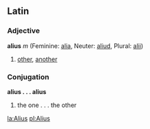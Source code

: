 ==Latin==
===Adjective===
'''alius''' ''m'' (Feminine: [[alia]], Neuter: [[aliud]], Plural: [[alii]])

#[[other]], [[another]]
===Conjugation===
'''alius . . . alius'''
#the one . . . the other

[[la:Alius]]
[[pl:Alius]]